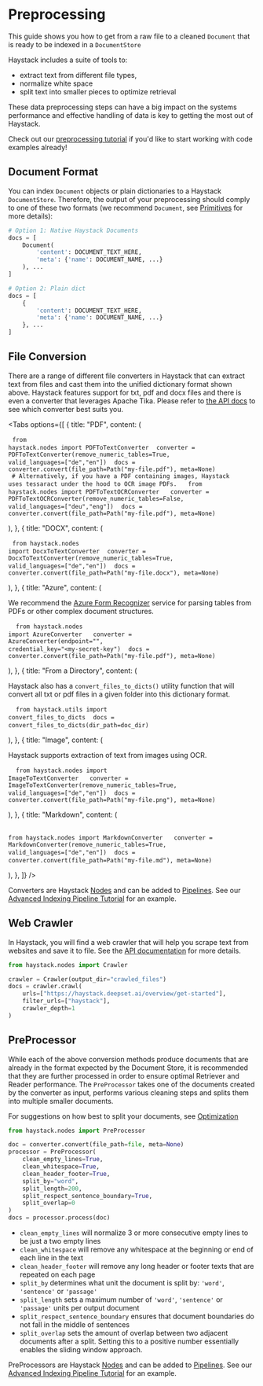 # Preprocessing
This guide shows you how to get from a raw file to a cleaned `Document` that is ready to be indexed in a `DocumentStore`

Haystack includes a suite of tools to:

- extract text from different file types,
- normalize white space
- split text into smaller pieces to optimize retrieval

These data preprocessing steps can have a big impact on the systems performance
and effective handling of data is key to getting the most out of Haystack.

<div className="max-w-xl bg-yellow-light-theme border-l-8 border-yellow-dark-theme px-6 pt-6 pb-4 my-4 rounded-md dark:bg-yellow-900">

Check out our [preprocessing tutorial](/tutorials/train-dpr) if you'd like to start working with code examples already!

</div>

## Document Format

You can index `Document` objects or plain dictionaries to a Haystack `DocumentStore`. Therefore, the output of your preprocessing should comply to one of these two formats (we recommend `Document`, see [Primitives](/components/primitives) for more details): 

```python
# Option 1: Native Haystack Documents
docs = [
    Document(
        'content': DOCUMENT_TEXT_HERE,
        'meta': {'name': DOCUMENT_NAME, ...}
    ), ...
]

# Option 2: Plain dict
docs = [
    {
        'content': DOCUMENT_TEXT_HERE,
        'meta': {'name': DOCUMENT_NAME, ...}
    }, ...
]

```

<div style={{ marginBottom: "3rem" }} />

## File Conversion

There are a range of different file converters in Haystack that
can extract text from files and cast them into the unified dictionary format shown above.
Haystack features support for txt, pdf and docx files and there is even a converter that leverages Apache Tika.
Please refer to [the API docs](/reference/file-converters) to see which converter best suits you.

<Tabs
  options={[
    {
      title: "PDF",
      content: (
        <pre>
          <code>from haystack.nodes import PDFToTextConverter</code>
          <code>
            converter = PDFToTextConverter(remove_numeric_tables=True,
            valid_languages=["de","en"])
          </code>
          <code>docs = converter.convert(file_path=Path("my-file.pdf"), meta=None)</code>
          <code>
            # Alternatively, if you have a PDF containing images, Haystack uses tessaract under the hood to OCR image PDFs.
          </code>
          <code>
            from haystack.nodes import PDFToTextOCRConverter
          </code>
          <code>
            converter = PDFToTextOCRConverter(remove_numeric_tables=False,
            valid_languages=["deu","eng"])
          </code>
          <code>docs = converter.convert(file_path=Path("my-file.pdf"), meta=None)</code>
        </pre>
      ),
    },
    {
      title: "DOCX",
      content: (
        <pre>
          <code>from haystack.nodes import DocxToTextConverter</code>
          <code>
            converter = DocxToTextConverter(remove_numeric_tables=True,
            valid_languages=["de","en"])
          </code>
          <code>docs = converter.convert(file_path=Path("my-file.docx"), meta=None)</code>
        </pre>
      ),
    },
     {
      title: "Azure",
      content: (
        <div>
          <p>
            We recommend the [Azure Form Recognizer](https://azure.microsoft.com/en-us/services/form-recognizer/) service for parsing tables from PDFs or other complex document structures.
          </p>
          <pre>
            <code>
              from haystack.nodes import AzureConverter
            </code>
            <code>
            converter = AzureConverter(endpoint="<some-url>",
                 credential_key="<my-secret-key")
          </code>
          <code>docs = converter.convert(file_path=Path("my-file.pdf"), meta=None)</code>
          </pre>
        </div>
      ),
    },
    {
      title: "From a Directory",
      content: (
        <div>
          <p>
            Haystack also has a `convert_files_to_dicts()` utility function that
            will convert all txt or pdf files in a given folder into this
            dictionary format.
          </p>
          <pre>
            <code>
              from haystack.utils import convert_files_to_dicts
            </code>
            <code>docs = convert_files_to_dicts(dir_path=doc_dir)</code>
          </pre>
        </div>
      ),
    },
    {
      title: "Image",
      content: (
        <div>
          <p>
            Haystack supports extraction of text from images using OCR.
          </p>
          <pre>
            <code>
              from haystack.nodes import ImageToTextConverter
            </code>
            <code>
            converter = ImageToTextConverter(remove_numeric_tables=True,
            valid_languages=["de","en"])
          </code>
          <code>docs = converter.convert(file_path=Path("my-file.png"), meta=None)</code>
          </pre>
        </div>
      ),
    },
                         {
      title: "Markdown",
      content: (
        <div>
          <pre>
            <code>
              from haystack.nodes import MarkdownConverter
            </code>
            <code>
            converter = MarkdownConverter(remove_numeric_tables=True,
            valid_languages=["de","en"])
          </code>
          <code>docs = converter.convert(file_path=Path("my-file.md"), meta=None)</code>
          </pre>
        </div>
      ),
    },
  ]}
/>

<div style={{ marginBottom: "3rem" }} />

Converters are Haystack [Nodes](/components/nodes) and can be added to [Pipelines](/components/pipelines).
See our [Advanced Indexing Pipeline Tutorial](/tutorials/doc-class-index) for an example.

## Web Crawler

In Haystack, you will find a web crawler that will help you scrape text from websites and save it to file.
See the [API documentation](https://haystack.deepset.ai/reference/crawler) for more details.

```python
from haystack.nodes import Crawler

crawler = Crawler(output_dir="crawled_files")
docs = crawler.crawl(
    urls=["https://haystack.deepset.ai/overview/get-started"],
    filter_urls=["haystack"],
    crawler_depth=1
)
```

<div style={{ marginBottom: "3rem" }} />

## PreProcessor

While each of the above conversion methods produce documents that are already in the format expected by the Document Store,
it is recommended that they are further processed in order to ensure optimal Retriever and Reader performance.
The `PreProcessor` takes one of the documents created by the converter as input,
performs various cleaning steps and splits them into multiple smaller documents.

For suggestions on how best to split your documents, see [Optimization](/guides/optimization)

```python
from haystack.nodes import PreProcessor

doc = converter.convert(file_path=file, meta=None)
processor = PreProcessor(
    clean_empty_lines=True,
    clean_whitespace=True,
    clean_header_footer=True,
    split_by="word",
    split_length=200,
    split_respect_sentence_boundary=True,
    split_overlap=0
)
docs = processor.process(doc)
```

- `clean_empty_lines` will normalize 3 or more consecutive empty lines to be just a two empty lines
- `clean_whitespace` will remove any whitespace at the beginning or end of each line in the text
- `clean_header_footer` will remove any long header or footer texts that are repeated on each page
- `split_by` determines what unit the document is split by: `'word'`, `'sentence'` or `'passage'`
- `split_length` sets a maximum number of `'word'`, `'sentence'` or `'passage'` units per output document
- `split_respect_sentence_boundary` ensures that document boundaries do not fall in the middle of sentences
- `split_overlap` sets the amount of overlap between two adjacent documents after a split. Setting this to a positive number essentially enables the sliding window approach.

PreProcessors are Haystack [Nodes](/components/nodes) and can be added to [Pipelines](/components/pipelines).
See our [Advanced Indexing Pipeline Tutorial](/tutorials/doc-class-index) for an example.
